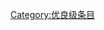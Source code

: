 {{catmore1|[[Wikipedia:颜色专题|Wikipedia:颜色专题]]}}
{{Articles by Quality|topic=颜色|project=颜色|format=TOC}}
{{emptycat}}

[[Category:优良级条目|Category:优良级条目]]